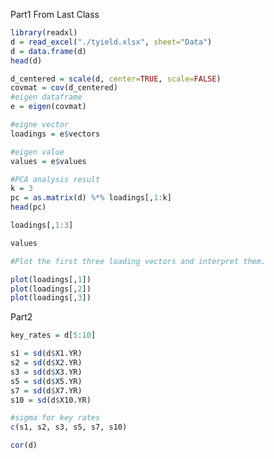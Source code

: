 
Part1 From Last Class

```r
library(readxl)
d = read_excel("./tyield.xlsx", sheet="Data")
d = data.frame(d)
head(d)
```

```r
d_centered = scale(d, center=TRUE, scale=FALSE)
covmat = cov(d_centered)
#eigen dataframe
e = eigen(covmat) 

#eigne vector
loadings = e$vectors

#eigen value
values = e$values

#PCA analysis result
k = 3
pc = as.matrix(d) %*% loadings[,1:k]
head(pc)
```

```r
loadings[,1:3]
```

```r
values
```


```r
#Plot the first three loading vectors and interpret them.

plot(loadings[,1])
plot(loadings[,2])
plot(loadings[,3])

```

Part2 

```r
key_rates = d[5:10]

s1 = sd(d$X1.YR)
s2 = sd(d$X2.YR)
s3 = sd(d$X3.YR)
s5 = sd(d$X5.YR)
s7 = sd(d$X7.YR)
s10 = sd(d$X10.YR)

#sigma for key rates
c(s1, s2, s3, s5, s7, s10)

```

```r

cor(d)

```



